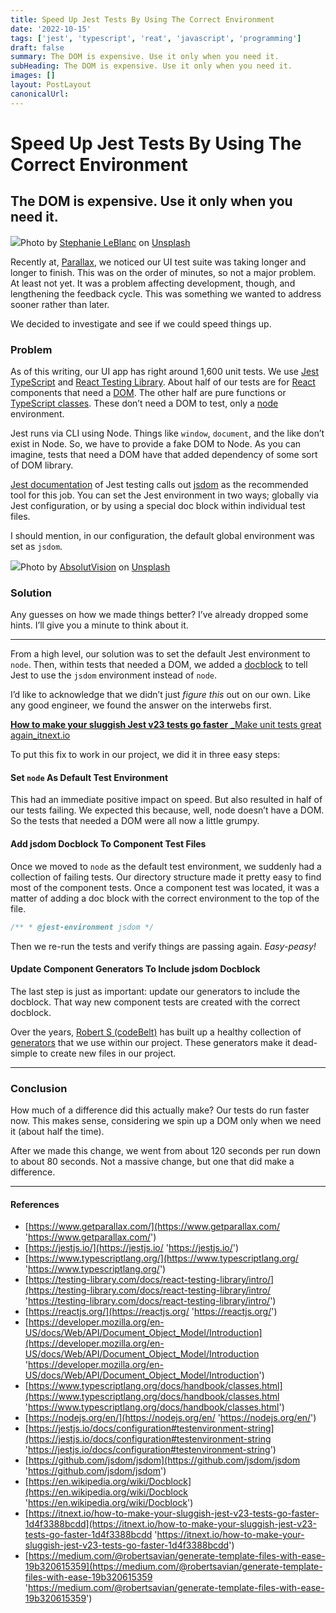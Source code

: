 ```yaml
---
title: Speed Up Jest Tests By Using The Correct Environment
date: '2022-10-15'
tags: ['jest', 'typescript', 'reat', 'javascript', 'programming']
draft: false
summary: The DOM is expensive. Use it only when you need it.
subHeading: The DOM is expensive. Use it only when you need it.
images: []
layout: PostLayout
canonicalUrl:
---
```


# Speed Up Jest Tests By Using The Correct Environment

## The DOM is expensive. Use it only when you need it.

![](https://cdn-images-1.medium.com/max/1600/0*oQSqIqIb0BDsdJrg)Photo by [Stephanie LeBlanc](https://unsplash.com/@sleblanc01?utm_source=medium&utm_medium=referral) on [Unsplash](https://unsplash.com?utm_source=medium&utm_medium=referral)

Recently at, [Parallax](https://www.getparallax.com/), we noticed our UI test suite was taking longer and longer to finish. This was on the order of minutes, so not a major problem. At least not yet. It was a problem affecting development, though, and lengthening the feedback cycle. This was something we wanted to address sooner rather than later.

We decided to investigate and see if we could speed things up.

### Problem

As of this writing, our UI app has right around 1,600 unit tests. We use [Jest](https://jestjs.io/) [TypeScript](https://www.typescriptlang.org/) and [React Testing Library](https://testing-library.com/docs/react-testing-library/intro/). About half of our tests are for [React](https://reactjs.org/) components that need a [DOM](https://developer.mozilla.org/en-US/docs/Web/API/Document_Object_Model/Introduction). The other half are pure functions or [TypeScript classes](https://www.typescriptlang.org/docs/handbook/classes.html). These don’t need a DOM to test, only a [node](https://nodejs.org/en/) environment.

Jest runs via CLI using Node. Things like `window`, `document`, and the like don’t exist in Node. So, we have to provide a fake DOM to Node. As you can imagine, tests that need a DOM have that added dependency of some sort of DOM library.

[Jest documentation](https://jestjs.io/docs/configuration#testenvironment-string) of Jest testing calls out [jsdom](https://github.com/jsdom/jsdom) as the recommended tool for this job. You can set the Jest environment in two ways; globally via Jest configuration, or by using a special doc block within individual test files.

I should mention, in our configuration, the default global environment was set as `jsdom`.

![](https://cdn-images-1.medium.com/max/1600/0*nLV9ihUwb4WbqFQa)Photo by [AbsolutVision](https://unsplash.com/@freegraphictoday?utm_source=medium&utm_medium=referral) on [Unsplash](https://unsplash.com?utm_source=medium&utm_medium=referral)

### Solution

Any guesses on how we made things better? I’ve already dropped some hints. I’ll give you a minute to think about it.

---

From a high level, our solution was to set the default Jest environment to `node`. Then, within tests that needed a DOM, we added a [docblock](https://en.wikipedia.org/wiki/Docblock) to tell Jest to use the `jsdom` environment instead of `node`.

I’d like to acknowledge that we didn’t just _figure this_ out on our own. Like any good engineer, we found the answer on the interwebs first.

[**How to make your sluggish Jest v23 tests go faster**
\_Make unit tests great again_itnext.io](https://itnext.io/how-to-make-your-sluggish-jest-v23-tests-go-faster-1d4f3388bcdd 'https://itnext.io/how-to-make-your-sluggish-jest-v23-tests-go-faster-1d4f3388bcdd')

To put this fix to work in our project, we did it in three easy steps:

#### Set `node` As Default Test Environment

This had an immediate positive impact on speed. But also resulted in half of our tests failing. We expected this because, well, node doesn’t have a DOM. So the tests that needed a DOM were all now a little grumpy.

#### Add jsdom Docblock To Component Test Files

Once we moved to `node` as the default test environment, we suddenly had a collection of failing tests. Our directory structure made it pretty easy to find most of the component tests. Once a component test was located, it was a matter of adding a doc block with the correct environment to the top of the file.

```js
/** * @jest-environment jsdom */
```

Then we re-run the tests and verify things are passing again. _Easy-peasy!_

#### Update Component Generators To Include jsdom Docblock

The last step is just as important: update our generators to include the docblock. That way new component tests are created with the correct docblock.

Over the years, [Robert S (codeBelt)](https://medium.com/u/32c8aef7a385) has built up a healthy collection of [generators](https://medium.com/@robertsavian/generate-template-files-with-ease-19b320615359) that we use within our project. These generators make it dead-simple to create new files in our project.

---

### Conclusion

How much of a difference did this actually make? Our tests do run faster now. This makes sense, considering we spin up a DOM only when we need it (about half the time).

After we made this change, we went from about 120 seconds per run down to about 80 seconds. Not a massive change, but one that did make a difference.

---

#### References

- [https://www.getparallax.com/](https://www.getparallax.com/ 'https://www.getparallax.com/')
- [https://jestjs.io/](https://jestjs.io/ 'https://jestjs.io/')
- [https://www.typescriptlang.org/](https://www.typescriptlang.org/ 'https://www.typescriptlang.org/')
- [https://testing-library.com/docs/react-testing-library/intro/](https://testing-library.com/docs/react-testing-library/intro/ 'https://testing-library.com/docs/react-testing-library/intro/')
- [https://reactjs.org/](https://reactjs.org/ 'https://reactjs.org/')
- [https://developer.mozilla.org/en-US/docs/Web/API/Document_Object_Model/Introduction](https://developer.mozilla.org/en-US/docs/Web/API/Document_Object_Model/Introduction 'https://developer.mozilla.org/en-US/docs/Web/API/Document_Object_Model/Introduction')
- [https://www.typescriptlang.org/docs/handbook/classes.html](https://www.typescriptlang.org/docs/handbook/classes.html 'https://www.typescriptlang.org/docs/handbook/classes.html')
- [https://nodejs.org/en/](https://nodejs.org/en/ 'https://nodejs.org/en/')
- [https://jestjs.io/docs/configuration#testenvironment-string](https://jestjs.io/docs/configuration#testenvironment-string 'https://jestjs.io/docs/configuration#testenvironment-string')
- [https://github.com/jsdom/jsdom](https://github.com/jsdom/jsdom 'https://github.com/jsdom/jsdom')
- [https://en.wikipedia.org/wiki/Docblock](https://en.wikipedia.org/wiki/Docblock 'https://en.wikipedia.org/wiki/Docblock')
- [https://itnext.io/how-to-make-your-sluggish-jest-v23-tests-go-faster-1d4f3388bcdd](https://itnext.io/how-to-make-your-sluggish-jest-v23-tests-go-faster-1d4f3388bcdd 'https://itnext.io/how-to-make-your-sluggish-jest-v23-tests-go-faster-1d4f3388bcdd')
- [https://medium.com/@robertsavian/generate-template-files-with-ease-19b320615359](https://medium.com/@robertsavian/generate-template-files-with-ease-19b320615359 'https://medium.com/@robertsavian/generate-template-files-with-ease-19b320615359')
